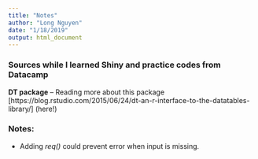 ```yaml
---
title: "Notes"
author: "Long Nguyen"
date: "1/18/2019"
output: html_document
---
```


### Sources while I learned Shiny and practice codes from Datacamp
**DT package** -- Reading more about this package [https://blog.rstudio.com/2015/06/24/dt-an-r-interface-to-the-datatables-library/] (here!)







### Notes:
* Adding *req()* could prevent error when input is missing.